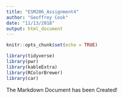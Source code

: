 ```yaml
---
title: "ESM206_Assignment4"
author: "Geoffrey Cook"
date: "11/13/2018"
output: html_document
---
```


```r
knitr::opts_chunk$set(echo = TRUE)
```

```r

library(tidyverse)
library(pwr)
library(kableExtra)
library(RColorBrewer)
library(car)
```

The Markdown Document has been Created!

